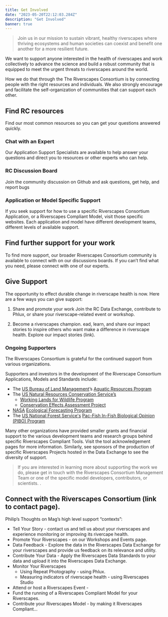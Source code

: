 ```yaml
---
title: Get Involved
date: "2023-05-20T22:12:03.284Z"
description: "Get Involved"
banner: true
---
```


> Join us in our mission to sustain vibrant, healthy riverscapes where thriving ecosystems and human societies can coexist and benefit one another for a more resilient future.
 
We want to support anyone interested in the health of riverscapes and work collectively to advance the science and build a robust community that is equipped to meet the urgent threats to riverscapes around the world. 

How we do that through the The Riverscapes Consortium is by connecting people with the right resources and individuals. We also strongly encourage and facilitate the self-organization of communities that can support each other.  
 
## Find RC resources 
Find our most common resources so you can get your questions answered quickly.  

### Chat with an Expert
 Our Application Support Specialists are available to help answer your questions and direct you to resources or other experts who can help.
### RC Discussion Board         
 Join the community discussion on Github and ask questions, get help, and report bugs   
### Application or Model Specific Support
 If you seek support for how to use a specific Riverscapes Consortium Application, or a Riverscapes Compliant Model, visit those specific websites. Each application and model have different development teams, different levels of available support. 

 
## Find further support for your work 
To find more support, our broader Riverscapes Consortium community is available to connect with on our discussions boards. If you can’t find what you need, please connect with one of our experts.
                    	
## Give Support
The opportunity to effect durable change in riverscape health is now. Here are a few ways you can give support:
  
1.    Share and promote your work
Join the RC Data Exchange, contribute to Phlux, or share your riverscape-related event or workshop. 
 
2.    Become a riverscapes champion.
ead, learn, and share our impact stories to inspire others who want make a difference in riverscape health. Explore our impact stories (link).


### Ongoing Supporters
The Riverscapes Consortium is grateful for the continued support from various organizations. 

Supporters and investors in the development of the Riverscape Consortium Applications, Models and Standards include:
- The [US Bureau of Land Management](https://www.blm.gov/)’s [Aquatic Resources Program](https://www.blm.gov/programs/aquatics)
- The [US Natural Resources Conservation Service’s](https://www.nrcs.usda.gov/)
  - [Working Lands for Wildlife Program](https://www.nrcs.usda.gov/programs-initiatives/working-lands-for-wildlife)
  - [Conservation Effects Assessment Project](https://www.nrcs.usda.gov/ceap)
- [NASA](https://nasa.gov/) [Ecological Forecasting Program](https://cce.nasa.gov/biodiversity/)
- The [US National Forest Service's](https://www.fs.usda.gov) [Pac-Fish In-Fish Biological Opinion (PIBO) Program](https://www.fs.usda.gov/detail/r4/landmanagement/resourcemanagement/?cid=stelprd3845865)

Many other organizations have provided smaller grants and financial support to the various development teams and research groups behind specific Riverscapes Compliant Tools. Visit the tool acknowledgement pages for more information. Similarly, see sponsors of the production of specific Riverscapes Projects hosted in the Data Exchange to see the diversity of support. 

> If you are interested in learning more about supporting the work we do, please get in touch with the Riverscapes Consortium Management Team or one of the specific model developers, contributors, or scientists. . 

## Connect with the Riverscapes Consortium (link to contact page).
 
 
 Philip’s Thoughts on Mag’s high level support “contexts”:

- Tell Your Story - contact us and tell us about your riverscapes and experience monitoring or improving its rivercape health.
- Promote Your Riverscapes - on our Workshops and Events page.
- Data Feedback - Explore the data in the Riverscapes Data Exchange for your riverscapes and provide us feedback on its relevance and utility.
- Contribute Your Data - Apply the Riverscapes Data Standards to your data and upload it into the Riverscapes Data Exchange.
- Monitor Your Riverscapes 
  - Using Repeat Photography - using Phlux.
  - Measuring indicators of riverscape health - using Riverscapes Studio
- Attend or host a Riverscapes Event - 
- Fund the running of a Riverscapes Compliant Model for your Riverscapes.
- Contribute your Riverscapes Model - by making it Riverscapes Compliant…

